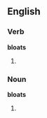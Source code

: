 ==English==

===Verb===
'''bloats'''

# {{third-person singular of|[[bloat]]}}


===Noun===
'''bloats'''
# {{plural of|[[bloat]]}}